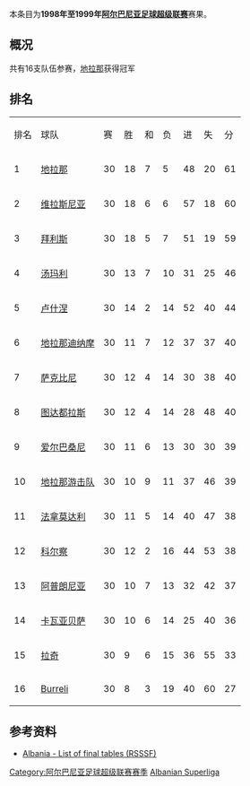 {{Infobox football league season
| competition                = [[阿尔巴尼亚足球超级联赛|阿尔巴尼亚足球超级联赛]]
| season                     = 1998年–1999年
| winners                    = [[地拉那足球俱乐部|地拉那]]
| prevseason                 = [[1997年至1998年阿尔巴尼亚足球超级联赛|1997–98年]]
| nextseason                 = [[1999年至1900年阿尔巴尼亚足球超级联赛|1999–00年]]
}}
本条目为'''1998年至1999年[[阿尔巴尼亚足球超级联赛|阿尔巴尼亚足球超级联赛]]'''赛果。

==概况==
共有16支队伍参赛，[[地拉那足球俱乐部|地拉那]]获得冠军

==排名==
{| class="wikitable" style="text-align: center;"
|排名||球队||赛||胜||和||负||进||失||分
|-
|1||[[地拉那足球俱乐部|地拉那]]||30||18||7||5||48||20||61
|-
|2||[[维拉斯尼亚足球俱乐部|维拉斯尼亚]]||30||18||6||6||57||18||60
|-
|3||[[拜利斯体育俱乐部|拜利斯]]||30||18||5||7||51||19||59
|-
|4||[[湯瑪利足球會|汤玛利]]||30||13||7||10||31||25||46
|-
|5||[[卢什涅足球俱乐部|卢什涅]]||30||14||2||14||52||40||44
|-
|6||[[地拉那迪纳摩|地拉那迪纳摩]]||30||11||7||12||37||37||40
|-
|7||[[萨克比尼|萨克比尼]]||30||12||4||14||30||38||40
|-
|8||[[图达都拉斯体育俱乐部|图达都拉斯]]||30||12||4||14||28||48||40
|-
|9||[[爱尔巴桑尼足球俱乐部|爱尔巴桑尼]]||30||11||6||13||30||30||39
|-
|10||[[地拉那游击队足球俱乐部|地拉那游击队]]||30||10||9||11||37||46||39
|-
|11||[[法拿莫达利体育俱乐部|法拿莫达利]]||30||11||5||14||40||47||38
|-
|12||[[科尔察足球俱乐部|科尔察]]||30||12||2||16||44||53||38
|-
|13||[[阿普朗尼亚足球俱乐部|阿普朗尼亚]]||30||10||7||13||32||42||37
|-
|14||[[卡瓦亚贝萨体育俱乐部|卡瓦亚贝萨]]||30||10||6||14||25||40||36
|-
|15||[[拉奇足球俱乐部|拉奇]]||30||9||6||15||36||55||33
|-
|16||[[KS_Burreli|Burreli]]||30||8||3||19||40||60||27
|}

==参考资料==
*[http://www.giovanniarmillotta.it/albania/calcio/alba99.html Albania - List of final tables (RSSSF)]{{Wayback|url=http://www.giovanniarmillotta.it/albania/calcio/alba99.html |date=20190420064844 }}

{{Albanian Superliga Seasons}}

[[Category:阿尔巴尼亚足球超级联赛赛季|Category:阿尔巴尼亚足球超级联赛赛季]]
[[Category:1998年至1999年本土足球联赛|Albanian Superliga]]